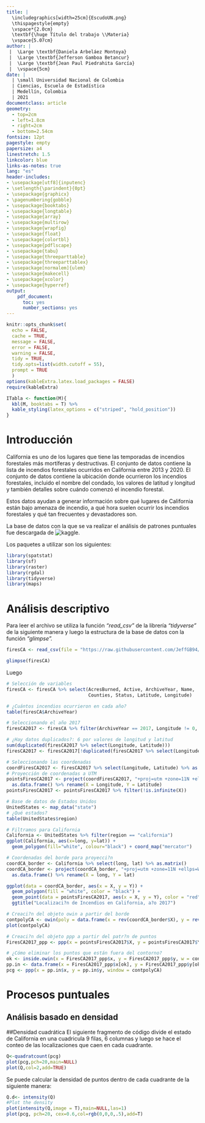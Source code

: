 ```yaml
---
title: |
  \includegraphics[width=25cm]{EscudoUN.png}  
  \thispagestyle{empty} 
  \vspace*{2.0cm} 
  \textbf{\huge Título del trabajo \\Materia}  
  \vspace{5.07cm}
author: |
 |  \Large \textbf{Daniela Arbeláez Montoya}
 |  \Large \textbf{Jefferson Gamboa Betancur}
 |  \Large \textbf{Jean Paul Piedrahita García}
 |  \vspace{5cm}
date: |
  | \small Universidad Nacional de Colombia
  | Ciencias, Escuela de Estadística
  | Medellín, Colombia
  | 2021
documentclass: article
geometry: 
  - top=2cm
  - left=1.8cm
  - right=2cm
  - bottom=2.54cm
fontsize: 12pt
pagestyle: empty
papersize: a4
linestretch: 1.5
linkcolor: blue
links-as-notes: true
lang: "es"
header-includes:
- \usepackage[utf8]{inputenc}
- \setlength{\parindent}{0pt}
- \usepackage{graphicx}
- \pagenumbering{gobble}
- \usepackage{booktabs}
- \usepackage{longtable}
- \usepackage{array}
- \usepackage{multirow}
- \usepackage{wrapfig}
- \usepackage{float}
- \usepackage{colortbl}
- \usepackage{pdflscape}
- \usepackage{tabu}
- \usepackage{threeparttable}
- \usepackage{threeparttablex}
- \usepackage[normalem]{ulem}
- \usepackage{makecell}
- \usepackage{xcolor}
- \usepackage{hyperref}
output: 
    pdf_document: 
      toc: yes
      number_sections: yes
---
```


```r
knitr::opts_chunk$set(
  echo = FALSE,
  cache = TRUE,
  message = FALSE,
  error = FALSE,
  warning = FALSE,
  tidy = TRUE,
  tidy.opts=list(width.cutoff = 55),
  prompt = TRUE
  )
options(kableExtra.latex.load_packages = FALSE)
require(kableExtra)
```

```{=tex}
\newpage
\pagenumbering{arabic}
\setcounter{page}{2}
\pagestyle{plain}
```
```r
ITabla <- function(M){
  kbl(M, booktabs = T) %>%
  kable_styling(latex_options = c("striped", "hold_position"))
}
```

# Introducción

California es uno de los lugares que tiene las temporadas de incendios forestales más mortíferas y destructivas. El conjunto de datos contiene la lista de incendios forestales ocurridos en California entre 2013 y 2020. El conjunto de datos contiene la ubicación donde ocurrieron los incendios forestales, incluido el nombre del condado, los valores de latitud y longitud y también detalles sobre cuándo comenzó el incendio forestal.

Estos datos ayudan a generar información sobre qué lugares de California están bajo amenaza de incendio, a qué hora suelen ocurrir los incendios forestales y qué tan frecuentes y devastadores son.

La base de datos con la que se va realizar el análisis de patrones puntuales fue descargada de ![kaggle]("https://www.kaggle.com/ananthu017/california-wildfire-incidents-20132020").

Los paquetes a utilizar son los siguientes: 

```r
library(spatstat)
library(sf)
library(raster)
library(rgdal)
library(tidyverse)
library(maps)
```


# Análisis descriptivo

Para leer el archivo se utiliza la función *"read_csv"* de la librería *"tidyverse"* de la siguiente manera y luego la estructura de la base de datos con la función *"glimpse".*

```r
firesCA <- read_csv(file = "https://raw.githubusercontent.com/JeffGB94/Estadistica_Espacial/main/Trabajo%2002/Base/California_Fire_Incidents.csv")

glimpse(firesCA)
```

Luego 

```r
# Selección de variables
firesCA <- firesCA %>% select(AcresBurned, Active, ArchiveYear, Name, 
                              Counties, Status, Latitude, Longitude)
```

```r
# ¿Cuántos incendios ocurrieron en cada año?
table(firesCA$ArchiveYear)
```

```r
# Seleccionando el año 2017
firesCA2017 <- firesCA %>% filter(ArchiveYear == 2017, Longitude != 0, Latitude != 0)
```

```r
# ¿Hay datos duplicados?: 6 por valores de longitud y latitud
sum(duplicated(firesCA2017 %>% select(Longitude, Latitude)))
firesCA2017 <- firesCA2017[!duplicated(firesCA2017 %>% select(Longitude, Latitude)),]
```

```r
# Seleccionando las coordenadas
coordFiresCA2017 <- firesCA2017 %>% select(Longitude, Latitude) %>% as.matrix()
# Proyección de coordenadas a UTM
pointsFiresCA2017 <- project(coordFiresCA2017, "+proj=utm +zone=11N +ellps=WGS84") %>% 
  as.data.frame() %>% rename(X = Longitude, Y = Latitude)
pointsFiresCA2017 <- pointsFiresCA2017 %>% filter(!is.infinite(X))
```


```r
# Base de datos de Estados Unidos
UnitedStates <- map_data("state")
# ¿Qué estados?
table(UnitedStates$region)
```

```r
# Filtramos para California
California <- UnitedStates %>% filter(region == "california")
ggplot(California, aes(x=long, y=lat)) +
  geom_polygon(fill="white", colour="black") + coord_map("mercator")

# Coordenadas del borde para proyecci?n
coordCA_border <- California %>% select(long, lat) %>% as.matrix()
coordCA_border <- project(coordCA_border, "+proj=utm +zone=11N +ellps=WGS84") %>% 
  as.data.frame() %>% rename(X = long, Y = lat)

ggplot(data = coordCA_border, aes(x = X, y = Y)) + 
  geom_polygon(fill = "white", color = "black") +
  geom_point(data = pointsFiresCA2017, aes(x = X, y = Y), color = "red") +
  ggtitle("Localizaci?n de Incendios en California, a?o 2017")

# Creaci?n del objeto owin a partir del borde
contpolyCA <- owin(poly = data.frame(x = rev(coordCA_border$X), y = rev(coordCA_border$Y)))
plot(contpolyCA)

# Creaci?n del objeto ppp a partir del patr?n de puntos
FiresCA2017_ppp <- ppp(x = pointsFiresCA2017$X, y = pointsFiresCA2017$Y, window = contpolyCA)

# ¿Cómo eliminar los puntos que están fuera del contorno?
ok <- inside.owin(x = FiresCA2017_ppp$x, y = FiresCA2017_ppp$y, w = contpolyCA)
pp.in <- data.frame(x = FiresCA2017_ppp$x[ok], y = FiresCA2017_ppp$y[ok])
pcg <- ppp(x = pp.in$x, y = pp.in$y, window = contpolyCA)
```
# Procesos puntuales
## Análisis basado en densidad
##Densidad cuadrática
El siguiente fragmento de código divide el estado de California en una cuadricula 9 filas, 6 columnas y luego se hace el conteo de las localizaciones que caen en cada cuadrante.
```r
Q<-quadratcount(pcg)
plot(pcg,pch=20,main=NULL)
plot(Q,col=2,add=TRUE)
```

Se puede calcular la densidad de puntos dentro de cada cuadrante de la siguiente manera:
```r
Q.d<- intensity(Q)
#Plot the density
plot(intensity(Q,image = T),main=NULL,las=1)
plot(pcg, pch=20, cex=0.6,col=rgb(0,0,0,.5),add=T)

```


